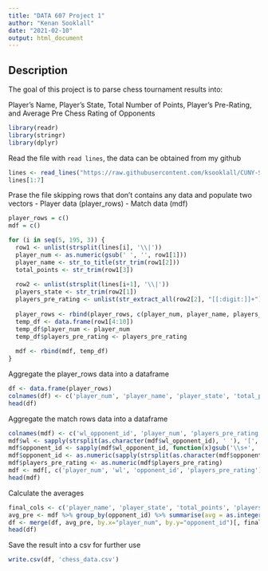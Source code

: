 ```yaml
---
title: "DATA 607 Project 1"
author: "Kenan Sooklall"
date: "2021-02-10"
output: html_document
---
```


## Description

The goal of this project is to parse chess tournament results into:

Player’s Name, Player’s State, Total Number of Points, Player’s Pre-Rating, and Average Pre Chess Rating of Opponents

```r
library(readr)
library(stringr)
library(dplyr)
```

Read the file with `read lines`, the data can be obtained from my github

```r
lines <- read_lines("https://raw.githubusercontent.com/ksooklall/CUNY-SPS-Masters-DS/main/DATA_607/projects/project_1/tournamentinfo.txt")
lines[1:7]
```

Prase the file skipping rows that don't contains any data and populate two vectors
 - Player data (player_rows)
 - Match data (mdf)

```r
player_rows = c()
mdf = c()

for (i in seq(5, 195, 3)) {
  row1 <- unlist(strsplit(lines[i], '\\|'))
  player_num <- as.numeric(gsub(' ', '', row1[1]))
  player_name <- str_to_title(str_trim(row1[2]))
  total_points <- str_trim(row1[3])
  
  row2 <- unlist(strsplit(lines[i+1], '\\|'))
  players_state <- str_trim(row2[1])
  players_pre_rating <- unlist(str_extract_all(row2[2], "[[:digit:]]+"))[2]
  
  player_rows <- rbind(player_rows, c(player_num, player_name, players_state, total_points, players_pre_rating))
  temp_df <- data.frame(row1[4:10])
  temp_df$player_num <- player_num
  temp_df$players_pre_rating <- players_pre_rating
  
  mdf <- rbind(mdf, temp_df)
}
```

Aggregate the player_rows data into a dataframe

```r
df <- data.frame(player_rows)
colnames(df) <- c('player_num', 'player_name', 'player_state', 'total_points', 'players_pre_rating')
head(df)
```

Aggregate the match rows data into a dataframe

```r
colnames(mdf) <- c('wl_opponent_id', 'player_num', 'players_pre_rating')
mdf$wl <- sapply(strsplit(as.character(mdf$wl_opponent_id), ' '), '[', 1)
mdf$opponent_id <- sapply(mdf$wl_opponent_id, function(x)gsub('\\s+', ' ', x))
mdf$opponent_id <- as.numeric(sapply(strsplit(as.character(mdf$opponent_id), ' '), '[', 2))
mdf$players_pre_rating <- as.numeric(mdf$players_pre_rating)
mdf <- mdf[, c('player_num', 'wl', 'opponent_id', 'players_pre_rating')]
head(mdf)
```
Calculate the averages

```r
final_cols <- c('player_name', 'player_state', 'total_points', 'players_pre_rating', 'avg')
avg_pre <- mdf %>% group_by(opponent_id) %>% summarise(avg = as.integer(mean(players_pre_rating)), .groups='drop')
df <- merge(df, avg_pre, by.x="player_num", by.y="opponent_id")[, final_cols]
head(df)
```

Save the result into a csv for further use

```r
write.csv(df, 'chess_data.csv')
```